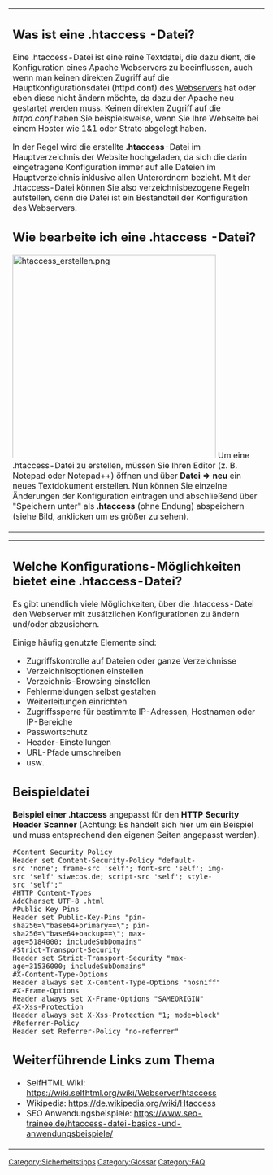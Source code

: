 {|
|
== Was ist eine .htaccess -Datei? ==

Eine .htaccess-Datei ist eine reine Textdatei, die dazu dient, die Konfiguration eines Apache Webservers zu beeinflussen, auch wenn man keinen direkten Zugriff auf die Hauptkonfigurationsdatei (httpd.conf) des [[Server|Webservers]] hat oder eben diese nicht ändern möchte, da dazu der Apache neu gestartet werden muss. Keinen direkten Zugriff auf die ''httpd.conf'' haben Sie beispielsweise, wenn Sie Ihre Webseite bei einem Hoster wie 1&1 oder Strato abgelegt haben.

In der Regel wird die erstellte '''.htaccess'''-Datei im Hauptverzeichnis der Website hochgeladen, da sich die darin eingetragene Konfiguration immer auf alle Dateien im Hauptverzeichnis inklusive allen Unterordnern bezieht. Mit der .htaccess-Datei können Sie also verzeichnisbezogene Regeln aufstellen, denn die Datei ist ein Bestandteil der Konfiguration des Webservers.


== Wie bearbeite ich eine .htaccess -Datei? ==

[[File:htaccess_erstellen.png|left|400px]] Um eine .htaccess-Datei zu erstellen, müssen Sie Ihren Editor (z. B. Notepad oder Notepad++) öffnen und über '''Datei => neu''' ein neues Textdokument erstellen. Nun können Sie einzelne Änderungen der Konfiguration eintragen und abschließend über "Speichern unter" als '''.htaccess''' (ohne Endung) abspeichern (siehe Bild, anklicken um es größer zu sehen).
|}


{|
|
== Welche Konfigurations-Möglichkeiten bietet eine .htaccess-Datei? ==

Es gibt unendlich viele Möglichkeiten, über die .htaccess-Datei den Webserver mit zusätzlichen Konfigurationen zu ändern und/oder abzusichern.

Einige häufig genutzte Elemente sind:

* Zugriffskontrolle auf Dateien oder ganze Verzeichnisse
* Verzeichnisoptionen einstellen
* Verzeichnis-Browsing einstellen
* Fehlermeldungen selbst gestalten
* Weiterleitungen einrichten
* Zugriffssperre für bestimmte IP-Adressen, Hostnamen oder IP-Bereiche
* Passwortschutz‎
* Header-Einstellungen
* URL-Pfade umschreiben
* usw.



== Beispieldatei ==

'''Beispiel einer .htaccess''' angepasst für den '''HTTP Security Header Scanner''' (Achtung: Es handelt sich hier um ein Beispiel und muss entsprechend den eigenen Seiten angepasst werden).

 #Content Security Policy
 Header set Content-Security-Policy "default-src 'none'; frame-src 'self'; font-src 'self'; img-src 'self' siwecos.de; script-src 'self'; style-src 'self';"
 #HTTP Content-Types
 AddCharset UTF-8 .html
 #Public Key Pins
 Header set Public-Key-Pins "pin-sha256=\"base64+primary==\"; pin-sha256=\"base64+backup==\"; max-age=5184000; includeSubDomains"
 #Strict-Transport-Security
 Header set Strict-Transport-Security "max-age=31536000; includeSubDomains"
 #X-Content-Type-Options
 Header always set X-Content-Type-Options "nosniff"
 #X-Frame-Options
 Header always set X-Frame-Options "SAMEORIGIN"
 #X-Xss-Protection
 Header always set X-Xss-Protection "1; mode=block"
 #Referrer-Policy
 Header set Referrer-Policy "no-referrer"

== Weiterführende Links zum Thema ==

* SelfHTML Wiki: https://wiki.selfhtml.org/wiki/Webserver/htaccess 
* Wikipedia: https://de.wikipedia.org/wiki/Htaccess 
* SEO Anwendungsbeispiele: https://www.seo-trainee.de/htaccess-datei-basics-und-anwendungsbeispiele/
|}

[[Category:Sicherheitstipps]]
[[Category:Glossar]]
[[Category:FAQ]]
